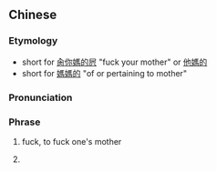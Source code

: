 {{also|妈的}}
==Chinese==
{{zh-forms|s=妈的}}

===Etymology===
* short for [[肏]][[你]][[媽]][[的]][[屄]] "fuck your mother" or [[他媽的]]
* short for [[媽媽]][[的]] "of or pertaining to mother"

===Pronunciation===
{{zh-pron
|m=mā de
|cat=ph
}}

===Phrase===
{{zh-phrase}}

# {{lb|zh|vulgar}} fuck, to fuck one's mother
#: {{zh-x|你 媽的！|fuck you!}}
# {{lb|zh|vulgar}} {{n-g|a word used to express one's anger}}
#: {{zh-x|媽的，手機 又 壞 了！|Shit! My cell phone doesn't work again.}}
#: {{zh-x|去 你 媽的！|Fuck!}}